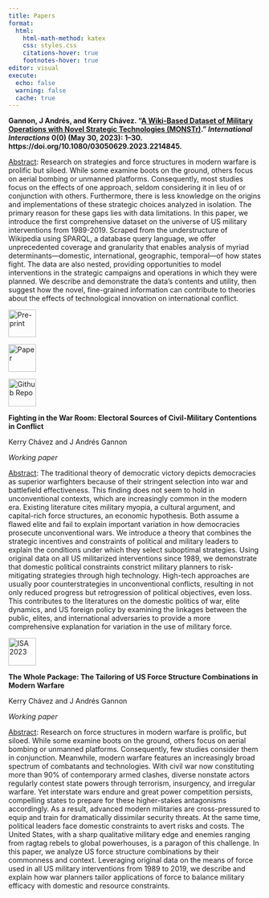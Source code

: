 ```yaml
---
title: Papers
format:
  html:
    html-math-method: katex
    css: styles.css
    citations-hover: true
    footnotes-hover: true
editor: visual
execute:
  echo: false
  warning: false
  cache: true
---
```


**Gannon, J Andrés, and Kerry Chávez. "[A Wiki-Based Dataset of Military Operations with Novel Strategic Technologies (MONSTr)](https://www.tandfonline.com/eprint/IKNAPFIW6U8SIV4CQK4D/full?target=10.1080/03050629.2023.2214845)." *International Interactions* 0(0) (May 30, 2023): 1--30. https://doi.org/10.1080/03050629.2023.2214845.**

[Abstract]{.underline}: Research on strategies and force structures in modern warfare is prolific but siloed. While some examine boots on the ground, others focus on aerial bombing or unmanned platforms. Consequently, most studies focus on the effects of one approach, seldom considering it in lieu of or conjunction with others. Furthermore, there is less knowledge on the origins and implementations of these strategic choices analyzed in isolation. The primary reason for these gaps lies with data limitations. In this paper, we introduce the first comprehensive dataset on the universe of US military interventions from 1989-2019. Scraped from the understructure of Wikipedia using SPARQL, a database query language, we offer unprecedented coverage and granularity that enables analysis of myriad determinants---domestic, international, geographic, temporal---of how states fight. The data are also nested, providing opportunities to model interventions in the strategic campaigns and operations in which they were planned. We describe and demonstrate the data's contents and utility, then suggest how the novel, fine-grained information can contribute to theories about the effects of technological innovation on international conflict.

::: {layout-ncol="3"}
[![Pre-print](images/image-1124748587.png){fig-align="left" width="55"}](/content/files/2023-03-04_MONSTr.pdf)

[![Appendix](images/image-1124748587.png){alt="Paper" fig-align="left" width="55"}](/content/files/2023-03-04_MONSTr_Appendix.pdf)

[![Repo](images/image-1960859350.png){alt="Github Repo" fig-align="left" width="55"}](https://github.com/jandresgannon/MONSTr)
:::

**Fighting in the War Room: Electoral Sources of Civil-Military Contentions in Conflict**

Kerry Chávez and J Andrés Gannon

*Working paper*

[Abstract]{.underline}: The traditional theory of democratic victory depicts democracies as superior warfighters because of their stringent selection into war and battlefield effectiveness. This finding does not seem to hold in unconventional contexts, which are increasingly common in the modern era. Existing literature cites military myopia, a cultural argument, and capital-rich force structures, an economic hypothesis. Both assume a flawed elite and fail to explain important variation in how democracies prosecute unconventional wars. We introduce a theory that combines the strategic incentives and constraints of political and military leaders to explain the conditions under which they select suboptimal strategies. Using original data on all US militarized interventions since 1989, we demonstrate that domestic political constraints constrict military planners to risk-mitigating strategies through high technology. High-tech approaches are usually poor counterstrategies in unconventional conflicts, resulting in not only reduced progress but retrogression of political objectives, even loss. This contributes to the literatures on the domestic politics of war, elite dynamics, and US foreign policy by examining the linkages between the public, elites, and international adversaries to provide a more comprehensive explanation for variation in the use of military force.

[![ISA 2023](images/image-1124748587.png){fig-align="left" width="55"}](/content/files/2023-03-13_ChavezGannon_FightingWarRoom.pdf)

**The Whole Package: The Tailoring of US Force Structure Combinations in Modern Warfare**

Kerry Chávez and J Andrés Gannon

*Working paper*

[Abstract]{.underline}: Research on force structures in modern warfare is prolific, but siloed. While some examine boots on the ground, others focus on aerial bombing or unmanned platforms. Consequently, few studies consider them in conjunction. Meanwhile, modern warfare features an increasingly broad spectrum of combatants and technologies. With civil war now constituting more than 90% of contemporary armed clashes, diverse nonstate actors regularly contest state powers through terrorism, insurgency, and irregular warfare. Yet interstate wars endure and great power competition persists, compelling states to prepare for these higher-stakes antagonisms accordingly. As a result, advanced modern militaries are cross-pressured to equip and train for dramatically dissimilar security threats. At the same time, political leaders face domestic constraints to avert risks and costs. The United States, with a sharp qualitative military edge and enemies ranging from ragtag rebels to global powerhouses, is a paragon of this challenge. In this paper, we analyze US force structure combinations by their commonness and context. Leveraging original data on the means of force used in all US military interventions from 1989 to 2019, we describe and explain how war planners tailor applications of force to balance military efficacy with domestic and resource constraints.
